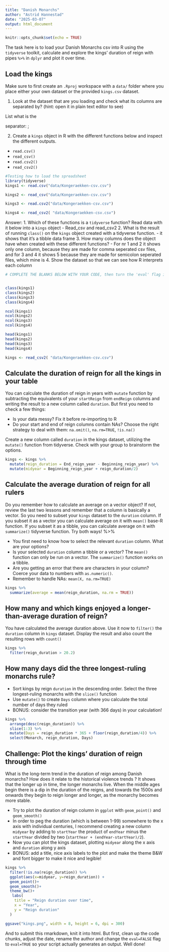 ---
title: "Danish Monarchs"
author: "Astrid Hannestad"
date: "2025-03-07"
output: html_document
---

```{r setup, include=FALSE}
knitr::opts_chunk$set(echo = TRUE)
```


The task here is to load your Danish Monarchs csv into R using the `tidyverse` toolkit, calculate and explore the kings' duration of reign with pipes `%>%` in `dplyr` and plot it over time.

## Load the kings

Make sure to first create an  `.Rproj` workspace with a `data/` folder where you place either your own dataset or the provided `kings.csv` dataset. 

1. Look at the dataset that are you loading and check what its columns are separated by? (hint: open it in plain text editor to see)

List what is the

separator: ;

2. Create a `kings` object in R with the different functions below and inspect the different outputs.
-  `read.csv()`
-  `read_csv()`
-  `read.csv2()` 
-  `read_csv2()`
```{r}
#Testing how to load the spreadsheet
library(tidyverse)
kings1 <- read.csv("data/Kongeraekken-csv.csv")

kings2 <- read_csv("data/Kongeraekken-csv.csv")

kings3 <- read.csv2("data/Kongeraekken-csv.csv")

kings4 <- read_csv2( "data/Kongeraekken-csv.csv")

```


Answer: 
1. Which of these functions is a `tidyverse` function? Read data with it below into a `kings` object
- Read_csv and read_csv2
2. What is the result of running `class()` on the `kings` object created with a tidyverse function.
- it shows that it's a tibble data frame
3. How many columns does the object have when created with these different functions?
- For nr 1 and 2 it shows only one column, because they are made for comma seperated csv files, and for 3 and 4 it shows 5 because they are made for semicolon seperated files, which mine is
4. Show the dataset so that we can see how R interprets each column

```{r }
# COMPLETE THE BLANKS BELOW WITH YOUR CODE, then turn the 'eval' flag in this chunk to TRUE.


class(kings1)
class(kings2)
class(kings3)
class(kings4)

ncol(kings1)
ncol(kings2)
ncol(kings3)
ncol(kings4)

head(kings1)
head(kings2)
head(kings3)
head(kings4)

kings <- read_csv2( "data/Kongeraekken-csv.csv")


```


## Calculate the duration of reign for all the kings in your table
You can calculate the duration of reign in years with `mutate` function by subtracting the equivalents of your `startReign` from `endReign` columns and writing the result to a new column called `duration`. But first you need to check a few things:

* Is your data messy? Fix it before re-importing to R
* Do your start and end of reign columns contain NAs? Choose the right strategy to deal with them: `na.omit()`, `na.rm=TRUE`, `!is.na()`


Create a new column called  `duration` in the kings dataset, utilizing the `mutate()` function from tidyverse. Check with your group to brainstorm the options.

```{r}
kings <- kings %>% 
  mutate(reign_duration = End_reign_year - Beginning_reign_year) %>% 
  mutate(midyear = Beginning_reign_year + reign_duration/2)
```

## Calculate the average duration of reign for all rulers
Do you remember how to calculate an average on a vector object? If not, review the last two lessons and remember that a column is basically a vector. So you need to subset your `kings` dataset to the `duration` column. If you subset it as a vector you can calculate average on it with `mean()` base-R function. If you subset it as a tibble, you can calculate average on it with `summarize()` tidyverse function. Try both ways! %>% 

* You first need to know how to select the relevant `duration` column. What are your options?
* Is your selected `duration` column a tibble or a vector? The `mean()` function can only be run on a vector. The `summarize()` function works on a tibble.
* Are you getting an error that there are characters in your column? Coerce your data to numbers with `as.numeric()`.
* Remember to handle NAs: `mean(X, na.rm=TRUE)`


```{r}
kings %>% 
  summarize(average = mean(reign_duration, na.rm = TRUE))
```



## How many and which kings enjoyed a longer-than-average duration of reign?

You have calculated the average duration above. Use it now to `filter()` the `duration` column in  `kings` dataset. Display the result and also  count the resulting rows with `count()`

```{r}
kings %>% 
  filter(reign_duration > 20.2)
```


## How many days did the three longest-ruling monarchs rule? 

* Sort kings by reign `duration` in the descending order. Select the three longest-ruling monarchs with the `slice()` function
* Use `mutate()` to create `Days` column where you calculate the total number of days they ruled
* BONUS: consider the transition year (with 366 days) in your calculation!

```{r}
kings %>% 
  arrange(desc(reign_duration)) %>% 
  slice(1:3) %>% 
  mutate(Days = reign_duration * 365 + floor(reign_duration/4)) %>% 
  select(Monarch, reign_duration, Days)
```


## Challenge: Plot the kings' duration of reign through time

What is the long-term trend in the duration of reign among Danish monarchs? How does it relate to the historical violence trends ? 
It shows that the longer up in time, the longer monarchs live. When the middle ages begin there is a dip in the duration of the reigns, and towards the 1500s and onwards they begin to reign longer and longer, as the monarchy becomes more stable.

* Try to plot the duration of reign column in `ggplot` with `geom_point()` and  `geom_smooth()`
* In order to peg the duration (which is between 1-99) somewhere to the x axis with individual centuries, I recommend creating a new column `midyear` by adding to `startYear` the product of `endYear` minus the `startYear` divided by two (`startYear + (endYear-startYear)/2`).
* Now you can plot the kings dataset, plotting `midyear` along the x axis and `duration` along y axis
* BONUS: add a title, nice axis labels to the plot and make the theme B&W and font bigger to make it nice and legible!

```{r}
kings %>%
  filter(!is.na(reign_duration)) %>% 
  ggplot(aes(x=midyear, y=reign_duration)) + 
  geom_point()+
  geom_smooth()+
  theme_bw()+
   labs(
    title = "Reign duration over time",
    x = "Year",
    y = "Reign duration"
  )

ggsave("kings.png", width = 8, height = 6, dpi = 300)

```

And to submit this rmarkdown, knit it into html. But first, clean up the code chunks, adjust the date, rename the author and change the `eval=FALSE` flag to `eval=TRUE` so your script actually generates an output.
Well done!


